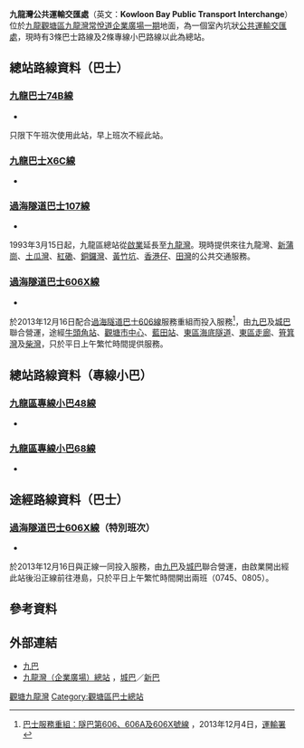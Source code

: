 {{Distinguish2|指接連[[港鐵|港鐵]][[九龍灣站|九龍灣站]]的巴士站或[[德福廣場公共運輸交匯處|巴士總站]]}}
{{Infobox HK Bus terminus
 | image= Kowloon Bay Public Transport Interchange 2019.jpg
 | name= 九龍灣公共運輸交匯處
 | engname= Kowloon Bay Public Transport Interchange
 | district= [[觀塘區|觀塘區]]
 | area= [[九巴|九巴]]<br>-九龍灣工商業區<br>[[城巴|城巴]]<br>-九龍灣（工業區）
 | street= [[常悅道|常悅道]][[企業廣場|企業廣場一期]]內
 | coordinates= {{coord|22|19|18.83|N|114|12|28.76|E}}
 | opendate= 1993年3月15日
 | terminate= [[九龍巴士|九龍巴士]]<br>[[九龍巴士74B線|74B]](下午班次)、[[九龍巴士X6C線|X6C]]<br>[[過海隧道巴士|過海隧道巴士]]<br>[[過海隧道巴士107線|107]]、[[過海隧道巴士606X線|606X]]<br>[[專線小巴|專線小巴]]<br>[[九龍區專線小巴48線|48]]、[[九龍區專線小巴68線|68]]
 | via= 過海隧道巴士<br>[[過海隧道巴士606X線|606X]]（特別班次）、[[九龍區專線小巴48線|48]]#3
 | feeder= 
 | nearbystreets= 常悅道、[[常怡道|常怡道]]、[[宏冠道|宏冠道]]、[[宏照道|宏照道]]
 | nearbysights= 企業廣場、[[MegaBox|MegaBox]]、[[零碳天地|零碳天地]]、[[九巴九龍灣車廠|九巴九龍灣車廠]]等
 | notes= 
 | alternative= 九龍灣（企業廣場）巴士總站
 | bgcolor= red
 | fontcolor= white
 |}}

'''九龍灣公共運輸交匯處'''（英文：'''Kowloon Bay Public Transport Interchange'''）位於[[九龍|九龍]][[觀塘區|觀塘區]][[九龍灣|九龍灣]][[常悅道|常悅道]][[企業廣場|企業廣場一期]]地面，為一個室內坑狀[[公共運輸交匯處|公共運輸交匯處]]，現時有3條巴士路線及2條專線小巴路線以此為總站。

==總站路線資料（巴士）==
===[[九龍巴士74B線|九龍巴士74B線]]===
*{{HK Bus Route KLNT|74B|afternoon}}
只限下午班次使用此站，早上班次不經此站。
===[[九龍巴士X6C線|九龍巴士X6C線]]===
*{{HK Bus Route KLNT|X6C|inline}}
===[[過海隧道巴士107線|過海隧道巴士107線]]===
*{{HK Bus Route Cross Harbour|107|inline}}
1993年3月15日起，九龍區總站從[[啟業|啟業]]延長至[[九龍灣|九龍灣]]。現時提供來往九龍灣、[[新蒲崗|新蒲崗]]、[[土瓜灣|土瓜灣]]、[[紅磡|紅磡]]、[[銅鑼灣|銅鑼灣]]、[[黃竹坑|黃竹坑]]、[[香港仔|香港仔]]、[[田灣|田灣]]的公共交通服務。

===[[過海隧道巴士606X線|過海隧道巴士606X線]]===
*{{HK Bus Route Cross Harbour|606X|inline}}
於2013年12月16日配合[[過海隧道巴士606線|過海隧道巴士606線]]服務重組而投入服務<ref>[http://www.td.gov.hk/tc/traffic_notices/index_id_36212.html 巴士服務重組：隧巴第606、606A及606X號線] {{Wayback|url=http://www.td.gov.hk/tc/traffic_notices/index_id_36212.html |date=20131217164231 }}，2013年12月4日，[[運輸署|運輸署]]</ref>，由[[九巴|九巴]]及[[城巴|城巴]]聯合營運，途經[[牛頭角站|牛頭角站]]、[[觀塘市中心|觀塘市中心]]、[[藍田站_(香港)|藍田站]]、[[東區海底隧道|東區海底隧道]]、[[東區走廊|東區走廊]]、[[筲箕灣|筲箕灣]]及[[柴灣|柴灣]]，只於平日上午繁忙時間提供服務。

==總站路線資料（專線小巴）==
===[[九龍區專線小巴48線|九龍區專線小巴48線]]===
*{{HK MiniBus Route KL Show:48|format=inline}}

===[[九龍區專線小巴68線|九龍區專線小巴68線]]===
*{{HK MiniBus Route KL Show:68|format=inline}}

==途經路線資料（巴士）==
===[[過海隧道巴士606X線|過海隧道巴士606X線]]（特別班次）===
*{{HK Bus Route Cross Harbour|606X|special}}
於2013年12月16日與正線一同投入服務，由[[九巴|九巴]]及[[城巴|城巴]]聯合營運，由啟業開出經此站後沿正線前往港島，只於平日上午繁忙時間開出兩班（0745、0805）。

==參考資料==
{{reflist}}

==外部連結==
*[http://www.kmb.hk/ 九巴]{{Wayback|url=http://www.kmb.hk/ |date=20121206050156 }}
*[http://www.nwstbus.com.hk/routes/busstop.aspx?intLangID=2&stopid=001593 九龍灣（企業廣場）總站] {{Wayback|url=http://www.nwstbus.com.hk/routes/busstop.aspx?intLangID=2&stopid=001593 |date=20181004040239 }}，[[城巴|城巴]]／[[新巴|新巴]]

{{香港觀塘區巴士總站列表}}

[[Category:香港公共運輸交匯處|觀塘九龍灣]]
[[Category:觀塘區巴士總站|Category:觀塘區巴士總站]]